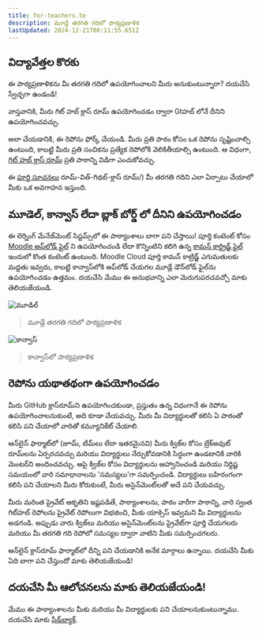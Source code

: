 ```yaml
---
title: for-teachers.te
description: మూడ్లే తరగతి గదిలో పాఠ్యప్రణాళిక
lastUpdated: 2024-12-21T06:11:55.651Z
---
```


## విద్యావేత్తల కొరకు

ఈ పాఠ్యప్రణాళికను మీ తరగతి గదిలో ఉపయోగించాలని మీరు అనుకుంటున్నారా? దయచేసి స్వేచ్ఛగా ఉండండి!

వాస్తవానికి, మీరు గిట్ హబ్ క్లాస్ రూమ్ ఉపయోగించడం ద్వారా Gtహబ్ లోనే దీనిని ఉపయోగించవచ్చు.

అలా చేయడానికి, ఈ రెపోను ఫోర్క్ చేయండి. మీరు ప్రతి పాఠం కోసం ఒక రెపోను సృష్టించాల్సి ఉంటుంది, కాబట్టి మీరు ప్రతి సంచికను ప్రత్యేక రెపోలోకి వెలికితీయాల్సి ఉంటుంది. ఆ విధంగా, [గిట్ హబ్ క్లాస్ రూమ్](https://github.blog/2020-03-18-set-up-your-digital-classroom-with-github-classroom/) ప్రతి పాఠాన్ని విడిగా ఎంచుకోవచ్చు. 


ఈ [పూర్తి సూచనలు](https://github.blog/2020-03-18-set-up-your-digital-classroom-with-github-classroom/) రూమ్-విత్-గిథబ్-క్లాస్ రూమ్/) మీ తరగతి గదిని ఎలా ఏర్పాటు చేయాలో మీకు ఒక అవగాహన ఇస్తుంది.

## మూడెల్, కాన్వాస్ లేదా బ్లాక్ బోర్డ్ లో దీనిని ఉపయోగించడం

ఈ లెర్నింగ్ మేనేజ్‌మెంట్ సిస్టమ్స్‌లో ఈ పాఠ్యాంశాలు బాగా పని చేస్తాయి! పూర్తి కంటెంట్ కోసం [Moodle అప్‌లోడ్ ఫైల్](/teaching-files/webdev-moodle.mbz) ని ఉపయోగించండి లేదా కొన్నింటిని కలిగి ఉన్న [కామన్ కార్ట్రిడ్జ్ ఫైల్](/teaching-files/webdev-common-cartridge.imscc) ఇందులో కొంత కంటెంట్ ఉంటుంది. Moodle Cloud పూర్తి కామన్ కాట్రిడ్జ్ ఎగుమతులకు మద్దతు ఇవ్వదు, కాబట్టి కాన్వాస్‌లోకి అప్‌లోడ్ చేయగల మూడ్లే డౌన్‌లోడ్ ఫైల్‌ను ఉపయోగించడం ఉత్తమం. దయచేసి మేము ఈ అనుభవాన్ని ఎలా మెరుగుపరచవచ్చో మాకు తెలియజేయండి.

![మూడిల్](/teaching-files/moodle.png)
> మూడ్లే తరగతి గదిలో పాఠ్యప్రణాళిక

![కాన్వాస్](/teaching-files/canvas.png)
> కాన్వాస్‌లో పాఠ్యప్రణాళిక

## రెపోను యథాతథంగా ఉపయోగించడం

మీరు GitHub క్లాస్‌రూమ్‌ని ఉపయోగించకుండా, ప్రస్తుతం ఉన్న విధంగానే ఈ రెపోను ఉపయోగించాలనుకుంటే, అది కూడా చేయవచ్చు. మీరు మీ విద్యార్థులతో కలిసి ఏ పాఠంతో కలిసి పని చేయాలో వారితో కమ్యూనికేట్ చేయాలి.

ఆన్‌లైన్ ఫార్మాట్‌లో (జూమ్, టీమ్‌లు లేదా ఇతరమైనవి) మీరు క్విజ్‌ల కోసం బ్రేక్‌అవుట్ రూమ్‌లను ఏర్పరచవచ్చు మరియు విద్యార్థులు నేర్చుకోవడానికి సిద్ధంగా ఉండటానికి వారికి మెంటర్‌ని అందించవచ్చు. ఆపై క్విజ్‌ల కోసం విద్యార్థులను ఆహ్వానించండి మరియు నిర్దిష్ట సమయంలో వారి సమాధానాలను 'సమస్యలు'గా సమర్పించండి. విద్యార్థులు బహిరంగంగా కలిసి పని చేయాలని మీరు కోరుకుంటే, మీరు అసైన్‌మెంట్‌లతో అదే పని చేయవచ్చు.

మీరు మరింత ప్రైవేట్ ఆకృతిని ఇష్టపడితే, పాఠ్యాంశాలను, పాఠం వారీగా పాఠాన్ని, వారి స్వంత గిట్‌హబ్ రెపోలను ప్రైవేట్ రెపోలుగా విభజించి, మీకు యాక్సెస్ ఇవ్వమని మీ విద్యార్థులను అడగండి. అప్పుడు వారు క్విజ్‌లు మరియు అసైన్‌మెంట్‌లను ప్రైవేట్‌గా పూర్తి చేయగలరు మరియు మీ తరగతి గది రెపోలో సమస్యల ద్వారా వాటిని మీకు సమర్పించగలరు.

ఆన్‌లైన్ క్లాస్‌రూమ్ ఫార్మాట్‌లో దీన్ని పని చేయడానికి అనేక మార్గాలు ఉన్నాయి. దయచేసి మీకు ఏది బాగా పని చేస్తుందో మాకు తెలియజేయండి!

## దయచేసి మీ ఆలోచనలను మాకు తెలియజేయండి!

మేము ఈ పాఠ్యాంశాలను మీకు మరియు మీ విద్యార్థులకు పని చేయాలనుకుంటున్నాము. దయచేసి మాకు [ఫీడ్‌బ్యాక్](https://github.com/microsoft/Web-Dev-For-Beginners/discussions/categories/teacher-corner).

